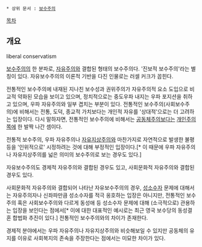  * 상위 문서 : [[보수주의]]

[[목차]]
== 개요 ==
liberal conservatism

[[보수주의]]의 한 분파로, [[자유주의]]와 결합된 형태의 보수주의다. '진보적 보수주의'라는 별칭이 있다. 자유보수주의의 이론적 기반을 다진 인물로는 러셀 커크가 꼽힌다. 

전통적인 보수주의에 내재된 지나친 보수성과 권위주의가 자유주의적 요소 도입으로 비교적 약화된 모습을 보이고 있으며, 정치적으로는 중도우파 내지는 우파 포지션을 취하고 있으며, 우파 자유주의와 일부 겹치는 부분이 있다. 전통적인 보수주의(사회보수주의)에 비해서는 전통, 도덕, 종교적 가치보다는 개인적 자유를 '상대적'으로는 더 고려하는 입장이다. 다시 말하자면, 전통적인 보수주의에 비해서는 [[공동체주의]]보다는 [[개인주의]]쪽에 한 발짝 나간 셈이다.

전통적 보수주의, 우파 자유주의나 [[자유지상주의]]와 마찬가지로 자연적으로 발생한 불평등을 '인위적으로' 시정하려는 것에 대해 부정적인 입장이다.[* 이 때문에 우파 자유주의나 자유지상주의를 넓은 의미의 보수주의로 보는 경우도 있다.]

자유보수주의도 경제적 자유주의와 결합된 경우도 있고, 사회문화적 자유주의와 결합된 경우도 있다.

사회문화적 자유주의와 결합되어 나타난 자유보수주의의 경우, [[성소수자]] 문제에 대해서는 자유주의자나 신좌파만큼 성소수자를 적극 옹호하는 입장은 아니지만, 전통적인 보수주의 혹은 사회보수주의와 다르게 동성애 등 성소수자 문제에 대해 (소극적으로) 관용하는 입장을 보인다는 점에서[* 이에 대한 대표적인 예시로는 최근 영국 보수당의 동성결혼 합법화 추진이 있다.] 전통적인 보수주의와의 차이가 존재한다.

경제적 분야에서는 우파 자유주의나 자유지상주의와 비슷해보일 수 있지만 공동체의 유지를 이유로 사회복지의 존속을 주장한다는 점에서는 미묘한 차이가 있다.
